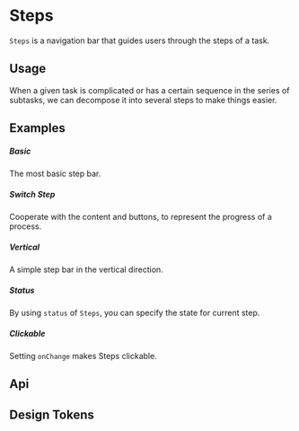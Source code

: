 
<Meta of={KitStepsStories} />

# Steps

`Steps` is a navigation bar that guides users through the steps of a task.

## Usage

When a given task is complicated or has a certain sequence in the series of subtasks, we can decompose it into several steps to make things easier.

## Examples

##### Basic

The most basic step bar.

<CustomCanvas content={Examples.Basic} source={Sources.Basic} id="steps-basic" />

##### Switch Step

Cooperate with the content and buttons, to represent the progress of a process.

<CustomCanvas content={Examples.SwitchStep} source={Sources.SwitchStep} id="steps-switch" />

##### Vertical

A simple step bar in the vertical direction.

<CustomCanvas content={Examples.Vertical} source={Sources.Vertical} id="steps-vertical" />

##### Status

By using `status` of `Steps`, you can specify the state for current step.

<CustomCanvas content={Examples.Status} source={Sources.Status} id="steps-status" />

##### Clickable

Setting `onChange` makes Steps clickable.

<CustomCanvas content={Examples.Clickable} source={Sources.Clickable} id="steps-clickable" />

## Api

<Canvas of={KitStepsStories.Api} />

<Controls of={KitStepsStories.Api} />

## Design Tokens

<DesignTokens path="components.Steps" tokens={fields?.components?.Steps} />
